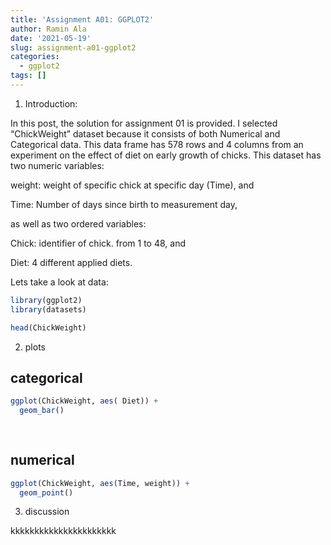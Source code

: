 ```yaml
---
title: 'Assignment A01: GGPLOT2'
author: Ramin Ala
date: '2021-05-19'
slug: assignment-a01-ggplot2
categories:
  - ggplot2
tags: []
---
```


1. Introduction:

  In this post, the solution for assignment 01 is provided. I selected "ChickWeight" dataset because it consists of both Numerical and Categorical data.
  This data frame has 578 rows and 4 columns from an experiment on the effect of diet on early growth of chicks. This dataset has two numeric variables:
  
  weight: weight of specific chick at specific day (Time), and
  
  Time: Number of days  since birth to measurement day, 
  
  as well as two ordered variables:
  
  Chick: identifier of chick. from 1 to 48, and
  
  Diet: 4 different applied diets.
  
  Lets take a look at data:

```r
library(ggplot2)
library(datasets)

head(ChickWeight)

```

2. plots

## categorical

```r



ggplot(ChickWeight, aes( Diet)) +
  geom_bar()
 
 


```



## numerical

```r

ggplot(ChickWeight, aes(Time, weight)) +
  geom_point() 


```


3. discussion


kkkkkkkkkkkkkkkkkkkkkk